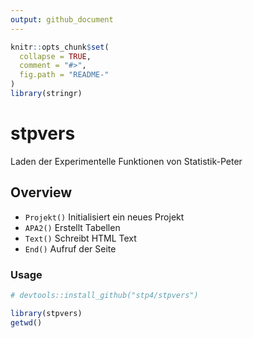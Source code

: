 ```yaml
---
output: github_document
---
```


<!-- README.md is generated from README.Rmd. Please edit that file -->

```r
knitr::opts_chunk$set(
  collapse = TRUE,
  comment = "#>",
  fig.path = "README-"
)
library(stringr)
```

# stpvers

 

Laden der Experimentelle Funktionen von Statistik-Peter

Overview
--------


-   `Projekt()` Initialisiert ein neues Projekt
-   `APA2()` Erstellt Tabellen
-   `Text()` Schreibt HTML Text
-   `End()` Aufruf der Seite


### Usage

```r
# devtools::install_github("stp4/stpvers")

library(stpvers)
getwd()
```


